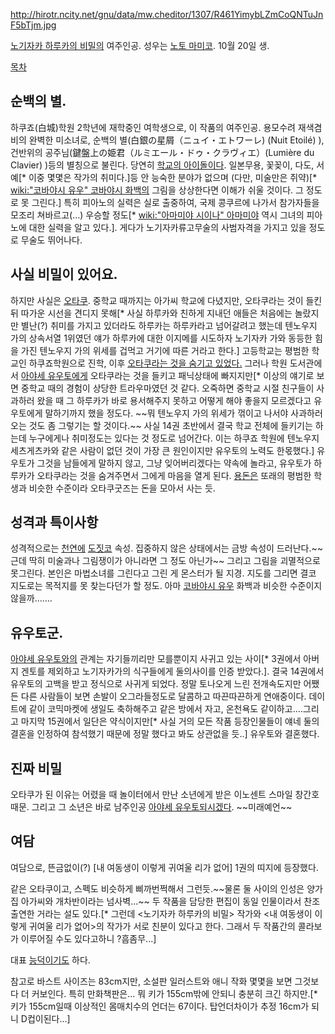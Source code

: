 http://hirotr.ncity.net/gnu/data/mw.cheditor/1307/R461YimybLZmCoQNTuJnF5bTjm.jpg

[[노기자카 하루카의 비밀]]의 여주인공. 성우는 [[노토 마미코]]. 10월 20일 생.

[[목차]]

== 순백의 별. ==
하쿠죠(白城)학원 2학년에 재학중인 여학생으로, 이 작품의 여주인공. 용모수려 재색겸비의 완벽한 미소녀로, 순백의 별(白銀の星屑（ニュイ・エトワーレ) (Nuit Etoilé) ), 건반위의 공주님(鍵盤上の姫君（ルミエール・ドゥ・クラヴィエ）(Lumière du Clavier) )등의 별칭으로 불린다. 당연히 [[학교의 아이돌]]이다. 일본무용, 꽃꽂이, 다도, 서예[* 이중 몇몇은 작가의 취미다.]등 안 능숙한 분야가 없으며 (다만, 미술만은 쥐약)[* [[wiki:"코바야시 유우" 코바야시 화백]]의 그림을 상상한다면 이해가 쉬울 것이다. 그 정도로 못 그린다.] 특히 피아노의 실력은 실로 출중하여, 국제 콩쿠르에 나가서 참가자들을 모조리 쳐바르고(…) 우승할 정도[* [[wiki:"아마미야 시이나" 아마미야]] 역시 그녀의 피아노에 대한 실력을 알고 있다.]. 게다가 노기자카류고무술의 사범자격을 가지고 있을 정도로 무술도 뛰어나다.

== 사실 비밀이 있어요. ==
하지만 사실은 [[오타쿠]]. 중학교 때까지는 아가씨 학교에 다녔지만, 오타쿠라는 것이 들킨 뒤 따가운 시선을 견디지 못해[* 사실 하루카와 친하게 지내던 애들은 처음에는 놀랐지만 별난(?) 취미를 가지고 있더라도 하루카는 하루카라고 넘어갈려고 했는데 텐노우지 가의 상속서열 1위였던 얘가 하루카에 대한 이지메를 시도하자 노기자카 가와 동등한 힘을 가진 텐노우지 가의 위세를 겁먹고 거기에 따른 거라고 한다.] 고등학교는 평범한 학교인 하쿠죠학원으로 진학, 이후 [[숨덕|오타쿠라는 것을 숨기고 있었다.]] 그러나 학원 도서관에서 [[아야세 유우토]]에게 오타쿠라는 것을 들키고 패닉상태에 빠지지만[* 이상의 얘기로 보면 중학교 때의 경험이 상당한 트라우마였던 것 같다. 오죽하면 중학교 시절 친구들이 사과하러 왔을 때 그 하루카가 바로 용서해주지 못하고 어떻게 해야 좋을지 모르겠다고 유우토에게 말하기까지 했을 정도다. ~~뭐 텐노우지 가의 위세가 꺾이고 나서야 사과하러 오는 것도 좀 그렇기는 할 것이다.~~ 사실 14권 초반에서 결국 학교 전체에 들키기는 하는데 누구에게나 취미정도는 있다는 것 정도로 넘어간다. 이는 하쿠죠 학원에 텐노우지 세츠게츠카와 같은 사람이 없던 것이 가장 큰 원인이지만 유우토의 노력도 한몫했다.] 유우토가 그것을 남들에게 말하지 않고, 그냥 잊어버리겠다는 약속에 놀라고, 유우토가 하루카가 오타쿠라는 것을 숨겨주면서 그에게 마음을 열게 된다. [[용돈]]은 또래의 평범한 학생과 비슷한 수준이라 오타쿠굿즈는 돈을 모아서 사는 듯. 

== 성격과 특이사항 ==
성격적으로는 [[천연]]에 [[도짓코]] 속성. 집중하지 않은 상태에서는 금방 속성이 드러난다.~~근데 딱히 미술과나 그림쟁이가 아니라면 그 정도 아닌가~~ 그리고 그림을 괴멸적으로 못그린다. 본인은 마법소녀를 그린다고 그린 게 몬스터가 될 지경. 지도를 그리면 결코 지도로는 목적지를 못 찾는다던가 할 정도. 아마 [[코바야시 유우]] 화백과 비슷한 수준이지 않을까…….

== 유우토군. ==
[[아야세 유우토]]와의 관계는 자기들끼리만 모를뿐이지 사귀고 있는 사이[* 3권에서 아버지 겐토를 제외하고 노기자카가의 식구들에게 둘의사이를 인증 받았다.]. 결국 14권에서 유우토의 고백을 받고 정식으로 사귀게 되었다. 정말 토나오게 느린 전개속도지만 어쨌든 다른 사람들이 보면 손발이 오그라들정도로 달콤하고 따끈따끈하게 연애중이다. 데이트에 같이 코믹마켓에 생일도 축하해주고 같은 방에서 자고, 온천욕도 같이하고....그리고 마지막 15권에서 일단은 약식이지만[* 사실 거의 모든 작품 등장인물들이 얘네 둘의 결혼을 인정하여 참석했기 때문에 정말 했다고 봐도 상관없을 듯..] 유우토와 결혼했다.

== 진짜 비밀 ==
오타쿠가 된 이유는 어렸을 때 놀이터에서 만난 소년에게 받은 이노센트 스마일 창간호 때문. 그리고 그 소년은 바로 남주인공 [[아야세 유우토]]되시겠다. ~~미래예언~~
== 여담 ==
여담으로, 뜬금없이(?) [내 여동생이 이렇게 귀여울 리가 없어] 1권의 띠지에 등장했다.

같은 오타쿠이고, 스펙도 비슷하게 삐까번쩍해서 그런듯.~~물론 둘 사이의 인성은 양가집 아가씨와 개차반이라는 넘사벽...~~
두 작품을 담당한 편집이 동일 인물이라서 찬조 출연한 거라는 설도 있다.[* 그런데 <노기자카 하루카의 비밀> 작가와 <내 여동생이 이렇게 귀여울 리가 없어>의 작가가 서로 친분이 있다고 한다. 그래서 두 작품간의 콜라보가 이루어질 수도 있다고하니 ?흠좀무...]

대표 [[능덕]]이기도 하다.

참고로 바스트 사이즈는 83cm지만, 소설판 일러스트와 애니 작화 몇몇을 보면 그것보다 더 커보인다. 특히 만화책판은... 뭐 키가 155cm밖에 안되니 충분히 크긴 하지만.[* 키가 155cm일때 이상적인 몸매치수의 언더는 67이다. 탑언더차이가 추정 16cm가 되니 D컵이된다...]

